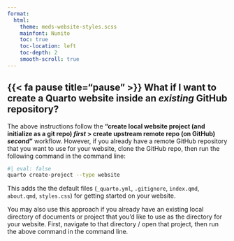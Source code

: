 ```yaml
---
format: 
  html:
    theme: meds-website-styles.scss
    mainfont: Nunito
    toc: true
    toc-location: left
    toc-depth: 2
    smooth-scroll: true
---
```


<!-- ::: {.callout-note collapse=true} -->
## {{< fa pause title="pause" >}} What if I want to create a Quarto website inside an *existing* GitHub repository?

The above instructions follow the **"create local website project (and initialize as a git repo) *first* > create upstream remote repo (on GitHub) *second*"** workflow. However, if you already have a remote GitHub repository that you want to use for your website, clone the GitHub repo, then run the following command in the command line:

```bash
#| eval: false
quarto create-project --type website
```

This adds the the default files (`_quarto.yml`, `.gitignore`, `index.qmd`, `about.qmd`, `styles.css`) for getting started on your website.

You may also use this approach if you already have an existing local directory of documents or project that you'd like to use as the directory for your website. First, navigate to that directory / open that project, then run the above command in the command line. 
<!-- ::: -->
